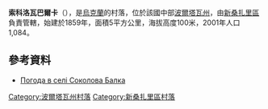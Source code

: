 {{coord|49|11|57|N|34|37|15|E|scale:100000_region:UA|display=title}}

'''索科洛瓦巴爾卡'''（{{lang-uk|Соколова Балка}}），是[[烏克蘭|烏克蘭]]的村落，位於該國中部[[波爾塔瓦州|波爾塔瓦州]]，由[[新桑扎里區|新桑扎里區]]負責管轄，始建於1859年，面積5平方公里，海拔高度100米，2001年人口1,084。

==參考資料==
* [http://weather.in.ua/ua/poltavskaja/24414 Погода в селі Соколова Балка] {{Wayback|url=http://weather.in.ua/ua/poltavskaja/24414 |date=20200927051449 }}

{{DEFAULTSORT:Соколова Балка}}
[[Category:波爾塔瓦州村落|Category:波爾塔瓦州村落]]
[[Category:新桑扎里區村落|Category:新桑扎里區村落]]


{{Poltava-geo-stub}}